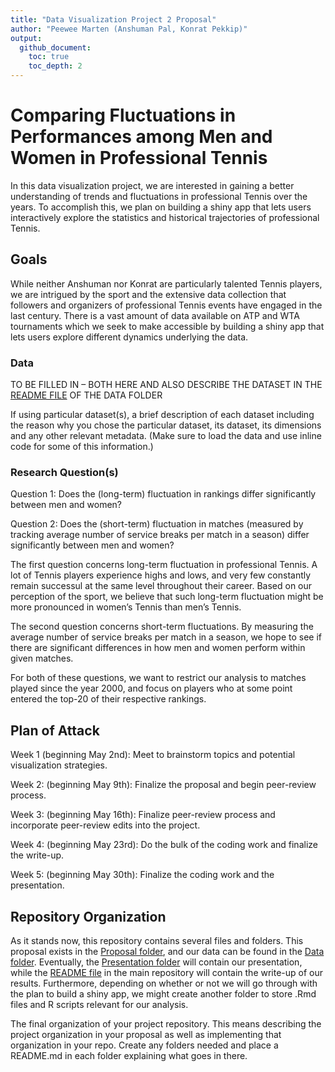 ```yaml
---
title: "Data Visualization Project 2 Proposal"
author: "Peewee Marten (Anshuman Pal, Konrat Pekkip)"
output: 
  github_document:
    toc: true
    toc_depth: 2
---
```


# Comparing Fluctuations in Performances among Men and Women in Professional Tennis

In this data visualization project, we are interested in gaining a better understanding of trends and fluctuations in professional Tennis over the years. To accomplish this, we plan on building a shiny app that lets users interactively explore the statistics and historical trajectories of professional Tennis.

## Goals

While neither Anshuman nor Konrat are particularly talented Tennis players, we are intrigued by the sport and the extensive data collection that followers and organizers of professional Tennis events have engaged in the last century. There is a vast amount of data available on ATP and WTA tournaments which we seek to make accessible by building a shiny app that lets users explore different dynamics underlying the data.

### Data

TO BE FILLED IN -- BOTH HERE AND ALSO DESCRIBE THE DATASET IN THE [README FILE](Data/README.Rmd) OF THE DATA FOLDER

If using particular dataset(s), a brief description of each dataset including the reason why you chose the particular dataset, its dataset, its dimensions and any other relevant metadata. (Make sure to load the data and use inline code for some of this information.)

### Research Question(s)

Question 1: Does the (long-term) fluctuation in rankings differ significantly between men and women?

Question 2: Does the (short-term) fluctuation in matches (measured by tracking average number of service breaks per match in a season) differ significantly between men and women?

The first question concerns long-term fluctuation in professional Tennis. A lot of Tennis players experience highs and lows, and very few constantly remain successul at the same level throughout their career. Based on our perception of the sport, we believe that such long-term fluctuation might be more pronounced in women's Tennis than men's Tennis.

The second question concerns short-term fluctuations. By measuring the average number of service breaks per match in a season, we hope to see if there are significant differences in how men and women perform within given matches.

For both of these questions, we want to restrict our analysis to matches played since the year 2000, and focus on players who at some point entered the top-20 of their respective rankings.

## Plan of Attack

Week 1 (beginning May 2nd): Meet to brainstorm topics and potential visualization strategies.

Week 2: (beginning May 9th): Finalize the proposal and begin peer-review process.

Week 3: (beginning May 16th): Finalize peer-review process and incorporate peer-review edits into the project.

Week 4: (beginning May 23rd): Do the bulk of the coding work and finalize the write-up.

Week 5: (beginning May 30th): Finalize the coding work and the presentation.

## Repository Organization

As it stands now, this repository contains several files and folders. This proposal exists in the [Proposal folder](Proposal), and our data can be found in the [Data folder](Data). Eventually, the [Presentation folder](Presentation) will contain our presentation, while the [README file](README.md) in the main repository will contain the write-up of our results. Furthermore, depending on whether or not we will go through with the plan to build a shiny app, we might create another folder to store .Rmd files and R scripts relevant for our analysis.

The final organization of your project repository. This means describing the project organization in your proposal as well as implementing that organization in your repo. Create any folders needed and place a README.md in each folder explaining what goes in there.
